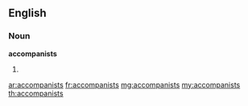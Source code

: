 ==English==

===Noun===
'''accompanists'''

# {{plural of|[[accompanist]]}}

[[ar:accompanists]]
[[fr:accompanists]]
[[mg:accompanists]]
[[my:accompanists]]
[[th:accompanists]]